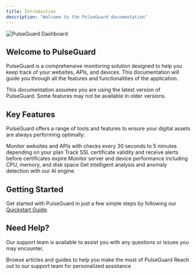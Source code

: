 ```yaml
---
title: Introduction
description: "Welcome to the PulseGuard documentation"
---
```


<img
  className="block"
  src="https://pulseguard.nl/images/dashboard.png"
  alt="PulseGuard Dashboard"
/>


## Welcome to PulseGuard

PulseGuard is a comprehensive monitoring solution designed to help you keep track of your websites, APIs, and devices. This documentation will guide you through all the features and functionalities of the application.

<Note>
  This documentation assumes you are using the latest version of PulseGuard. Some features may not be available in older versions.
</Note>

## Key Features

PulseGuard offers a range of tools and features to ensure your digital assets are always performing optimally:

<CardGroup cols={2}>
  <Card title="Real-time Monitoring" icon="satellite-dish" href="/monitoring/domains">
    Monitor websites and APIs with checks every 30 seconds to 5 minutes depending on your plan
  </Card>
  <Card title="SSL Certificate Monitoring" icon="shield-check" href="/monitoring/domains">
    Track SSL certificate validity and receive alerts before certificates expire
  </Card>
  <Card title="Server Monitoring" icon="server" href="/monitoring/devices">
    Monitor server and device performance including CPU, memory, and disk space
  </Card>
  <Card title="AI-powered Insights" icon="brain" href="/features/ai-insights">
    Get intelligent analysis and anomaly detection with our AI engine
  </Card>
</CardGroup>

## Getting Started

Get started with PulseGuard in just a few simple steps by following our [Quickstart Guide](/quickstart).

## Need Help?

Our support team is available to assist you with any questions or issues you may encounter.

<CardGroup cols={2}>
  <Card title="Knowledge Base" icon="book-open" href="/">
    Browse articles and guides to help you make the most of PulseGuard
  </Card>
  <Card title="Contact Support" icon="life-ring" href="/resources/support">
    Reach out to our support team for personalized assistance
  </Card>
</CardGroup>
